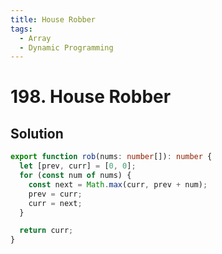 ```yaml
---
title: House Robber
tags:
  - Array
  - Dynamic Programming
---
```


# 198. House Robber

<Badges>
  <LevelBadge level="medium" />
  <TopicBadge name="Array" slug="array" />
  <TopicBadge name="Dynamic Programming" slug="dynamic-programming" />
</Badges>

## Solution

```typescript filename="solution.ts" copy
export function rob(nums: number[]): number {
  let [prev, curr] = [0, 0];
  for (const num of nums) {
    const next = Math.max(curr, prev + num);
    prev = curr;
    curr = next;
  }

  return curr;
}
```

<ProblemLink
  codingSite="leetcode"
  href="https://leetcode.com/problems/house-robber"
  title="House Robber"
/>
